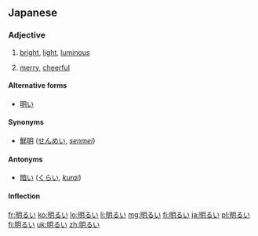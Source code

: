 ==Japanese==
{{ja-kanjitab|明}}

===Adjective===
{{ja-adj|kk|decl=i|hira=あかるい|rom=akarui}}

# [[bright]], [[light]], [[luminous]]
#: {{usex|'''明るい'''[[日差し]]が[[あたり]]を[[照らす|照ら]]していた。|tr='''あかるい'''ひざしがあたりをてらしていた。<br/>'''''akarui''' hizashi ga atari wo terashite ita.''|t=The '''bright''' sunshine illuminated the area.|lang=ja}}
# [[merry]], [[cheerful]]
#: {{usex|[[電話]]の[[向こう]]から'''明るい'''[[声]]が[[返る|返っ]]てきた。|tr=でんわのむこうから'''あかるい'''こえがかえってきた。<br/>''denwa no mukō kara '''akarui''' koe ga kaette kita.''|t=A '''cheerful''' voice answered the phone.|lang=ja}}

====Alternative forms====
* [[明い]]

====Synonyms====
* [[鮮明]] ([[せんめい]], ''[[senmei]]'')

====Antonyms====
* [[暗い]] ([[くらい]], ''[[kurai]]'')

====Inflection====
{{ja-i|明る|あかる|akaru}}

[[fr:明るい]]
[[ko:明るい]]
[[lo:明るい]]
[[li:明るい]]
[[mg:明るい]]
[[fj:明るい]]
[[ja:明るい]]
[[pl:明るい]]
[[fi:明るい]]
[[uk:明るい]]
[[zh:明るい]]